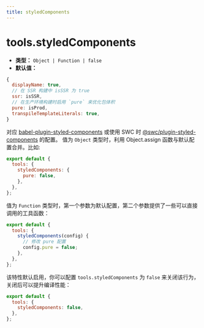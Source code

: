 ```yaml
---
title: styledComponents
---
```


# tools.styledComponents

- **类型：** `Object | Function | false`
- **默认值：**

```js
{
  displayName: true,
  // 在 SSR 构建中 isSSR 为 true
  ssr: isSSR,
  // 在生产环境构建时启用 `pure` 来优化包体积
  pure: isProd,
  transpileTemplateLiterals: true,
}
```

对应 [babel-plugin-styled-components](https://github.com/styled-components/babel-plugin-styled-components) 或使用 SWC 时 [@swc/plugin-styled-components](https://github.com/swc-project/plugins/tree/main/packages/styled-components) 的配置。 值为 `Object` 类型时，利用 Object.assign 函数与默认配置合并。比如:

```js
export default {
  tools: {
    styledComponents: {
      pure: false,
    },
  },
};
```

值为 `Function` 类型时，第一个参数为默认配置，第二个参数提供了一些可以直接调用的工具函数：

```js
export default {
  tools: {
    styledComponents(config) {
      // 修改 pure 配置
      config.pure = false;
    },
  },
};
```

该特性默认启用，你可以配置 `tools.styledComponents` 为 `false` 来关闭该行为，关闭后可以提升编译性能：

```js
export default {
  tools: {
    styledComponents: false,
  },
};
```
